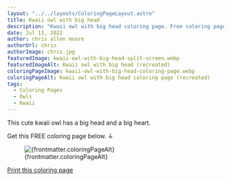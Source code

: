 ```yaml
---
layout: "../../layouts/ColoringPageLayout.astro"
title: Kwaii owl with big head
description: "Kwaii owl with big head coloring page. Free coloring page."
date: Jul 13, 2022
author: chris allen moore
authorUrl: chris
authorImage: chris.jpg
featuredImage: kwaii-owl-with-big-head-split-screen.webp
featuredImageAlt: Kwaii owl with big head (recreated)
coloringPageImage: kwaii-owl-with-big-head-coloring-page.webp
coloringPageAlt: Kwaii owl with big head coloring page (recreated)
tags:
  - Coloring Pages
  - Owls
  - Kwaii
---
```


This cute kwaii owl has a big head and a big heart.

Get this FREE coloring page below. ↓

<figure class="text-center mt-0">
  <img
    src={`/images/coloring-pages/${frontmatter.coloringPageImage}`}
    alt={frontmatter.coloringPageAlt}
    class="w-full"
  />
  <figcaption class="text-sm">{frontmatter.coloringPageAlt}</figcaption>
</figure>

<div class="text-center">
  <a
    target="_blank"
    href={`/images/coloring-pages/${frontmatter.coloringPageImage}/`}
    class="no-underline bg-paradiso-600 hover:bg-paradiso-700 text-white py-4 px-5 rounded-full leading-normal"
  >
    <span>Print this coloring page</span>
  </a>
</div>
